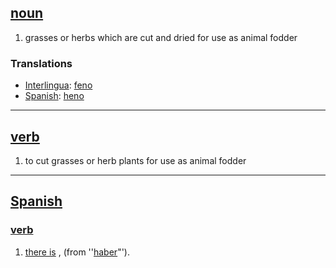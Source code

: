 == [[noun]] ==
# grasses or herbs which are cut and dried for use as animal fodder

=== Translations ===
*[[Interlingua]]: [[feno]]
*[[Spanish]]: [[heno]]

----

== [[verb]] ==
# to cut grasses or herb plants for use as animal fodder

----

== [[Spanish]] ==

=== [[verb]] ===
# [[there is]] , (from ''[[haber]]"').